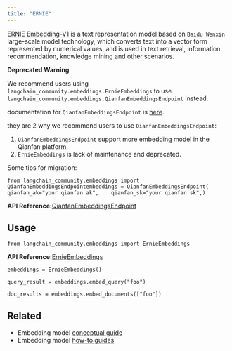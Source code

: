 ```yaml
---
title: "ERNIE"
---
```


[ERNIE Embedding-V1](https://cloud.baidu.com/doc/WENXINWORKSHOP/s/alj562vvu) is a text representation model based on `Baidu Wenxin` large-scale model technology, which converts text into a vector form represented by numerical values, and is used in text retrieval, information recommendation, knowledge mining and other scenarios.

**Deprecated Warning**

We recommend users using `langchain_community.embeddings.ErnieEmbeddings` to use `langchain_community.embeddings.QianfanEmbeddingsEndpoint` instead.

documentation for `QianfanEmbeddingsEndpoint` is [here](/oss/integrations/text_embedding/baidu_qianfan_endpoint).

they are 2 why we recommend users to use `QianfanEmbeddingsEndpoint`:

1. `QianfanEmbeddingsEndpoint` support more embedding model in the Qianfan platform.
2. `ErnieEmbeddings` is lack of maintenance and deprecated.

Some tips for migration:

```
from langchain_community.embeddings import QianfanEmbeddingsEndpointembeddings = QianfanEmbeddingsEndpoint(    qianfan_ak="your qianfan ak",    qianfan_sk="your qianfan sk",)
```

**API Reference:**[QianfanEmbeddingsEndpoint](https://python.langchain.com/api_reference/community/embeddings/langchain_community.embeddings.baidu_qianfan_endpoint.QianfanEmbeddingsEndpoint.html)

## Usage

```
from langchain_community.embeddings import ErnieEmbeddings
```

**API Reference:**[ErnieEmbeddings](https://python.langchain.com/api_reference/community/embeddings/langchain_community.embeddings.ernie.ErnieEmbeddings.html)

```
embeddings = ErnieEmbeddings()
```

```
query_result = embeddings.embed_query("foo")
```

```
doc_results = embeddings.embed_documents(["foo"])
```

## Related

* Embedding model [conceptual guide](/oss/concepts/embedding_models)
* Embedding model [how-to guides](/oss/how_to/#embedding-models)
